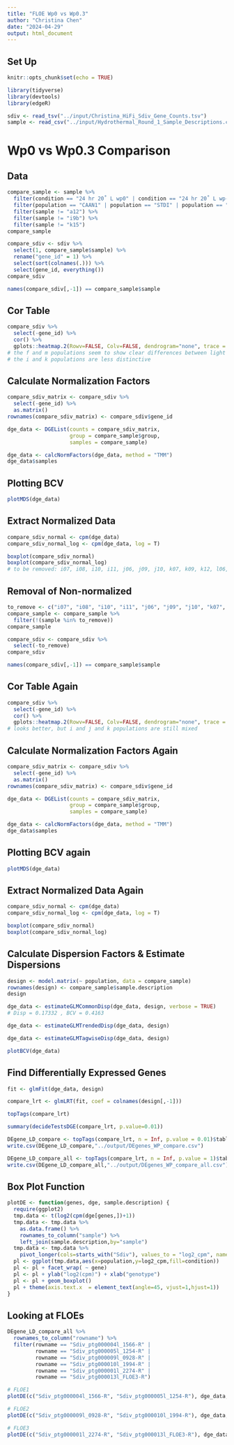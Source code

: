 ```yaml
---
title: "FLOE Wp0 vs Wp0.3"
author: "Christina Chen"
date: "2024-04-29"
output: html_document
---
```


## Set Up

```r
knitr::opts_chunk$set(echo = TRUE)
```

```r
library(tidyverse)
library(devtools)
library(edgeR)
```

```r
sdiv <- read_tsv("../input/Christina_HiFi_Sdiv_Gene_Counts.tsv")
sample <- read_csv("../input/Hydrothermal_Round_1_Sample_Descriptions.csv")
```

# Wp0 vs Wp0.3 Comparison

## Data

```r
compare_sample <- sample %>%
  filter(condition == "24 hr 20˚ L wp0" | condition == "24 hr 20˚ L wp-0.3") %>%
  filter(population == "CAAN1" | population == "STDI" | population == "STGL2" | population == "STGL3" | population == "STIN" | population == "STPO1" | population == "STTO-BH") %>%
  filter(sample != "a12") %>%
  filter(sample != "i9b") %>%
  filter(sample != "k15")
compare_sample
```

```r
compare_sdiv <- sdiv %>%
  select(1, compare_sample$sample) %>%
  rename("gene_id" = 1) %>%
  select(sort(colnames(.))) %>%
  select(gene_id, everything())
compare_sdiv
```

```r
names(compare_sdiv[,-1]) == compare_sample$sample
```

## Cor Table

```r
compare_sdiv %>%
  select(-gene_id) %>%
  cor() %>%
  gplots::heatmap.2(Rowv=FALSE, Colv=FALSE, dendrogram="none", trace = "none", col=viridis::viridis(25, begin=.25), margins=c(7,8))
# the f and m populations seem to show clear differences between light and dark
# the i and k populations are less distinctive
```

## Calculate Normalization Factors

```r
compare_sdiv_matrix <- compare_sdiv %>%
  select(-gene_id) %>%
  as.matrix()
rownames(compare_sdiv_matrix) <- compare_sdiv$gene_id
```

```r
dge_data <- DGEList(counts = compare_sdiv_matrix,
                    group = compare_sample$group,
                    samples = compare_sample)

dge_data <- calcNormFactors(dge_data, method = "TMM")
dge_data$samples
```

## Plotting BCV

```r
plotMDS(dge_data)
```

## Extract Normalized Data

```r
compare_sdiv_normal <- cpm(dge_data)
compare_sdiv_normal_log <- cpm(dge_data, log = T)
```

```r
boxplot(compare_sdiv_normal)
boxplot(compare_sdiv_normal_log)
# to be removed: i07, i08, i10, i11, j06, j09, j10, k07, k09, k12, l06, l09, l13, m07, m12, m13, m14, m15
```

## Removal of Non-normalized

```r
to_remove <- c("i07", "i08", "i10", "i11", "j06", "j09", "j10", "k07", "k09", "k12", "l06", "l09", "l13", "m07", "m12", "m13", "m14", "m15")
compare_sample <- compare_sample %>%
  filter(!(sample %in% to_remove))
compare_sample
```

```r
compare_sdiv <- compare_sdiv %>%
  select(-to_remove)
compare_sdiv
```

```r
names(compare_sdiv[,-1]) == compare_sample$sample
```

## Cor Table Again

```r
compare_sdiv %>%
  select(-gene_id) %>%
  cor() %>%
  gplots::heatmap.2(Rowv=FALSE, Colv=FALSE, dendrogram="none", trace = "none", col=viridis::viridis(25, begin=.25), margins=c(7,8))
# looks better, but i and j and k populations are still mixed
```

## Calculate Normalization Factors Again

```r
compare_sdiv_matrix <- compare_sdiv %>%
  select(-gene_id) %>%
  as.matrix()
rownames(compare_sdiv_matrix) <- compare_sdiv$gene_id
```

```r
dge_data <- DGEList(counts = compare_sdiv_matrix,
                    group = compare_sample$group,
                    samples = compare_sample)

dge_data <- calcNormFactors(dge_data, method = "TMM")
dge_data$samples
```

## Plotting BCV again

```r
plotMDS(dge_data)
```

## Extract Normalized Data Again

```r
compare_sdiv_normal <- cpm(dge_data)
compare_sdiv_normal_log <- cpm(dge_data, log = T)
```

```r
boxplot(compare_sdiv_normal)
boxplot(compare_sdiv_normal_log)
```

## Calculate Dispersion Factors & Estimate Dispersions

```r
design <- model.matrix(~ population, data = compare_sample)
rownames(design) <- compare_sample$sample.description
design
```

```r
dge_data <- estimateGLMCommonDisp(dge_data, design, verbose = TRUE)
# Disp = 0.17332 , BCV = 0.4163
```

```r
dge_data <- estimateGLMTrendedDisp(dge_data, design)
```

```r
dge_data <- estimateGLMTagwiseDisp(dge_data, design)
```

```r
plotBCV(dge_data)
```

## Find Differentially Expressed Genes

```r
fit <- glmFit(dge_data, design)
```

```r
compare_lrt <- glmLRT(fit, coef = colnames(design[,-1]))
```

```r
topTags(compare_lrt)
```

```r
summary(decideTestsDGE(compare_lrt, p.value=0.01))
```

```r
DEgene_LD_compare <- topTags(compare_lrt, n = Inf, p.value = 0.01)$table
write.csv(DEgene_LD_compare,"../output/DEgenes_WP_compare.csv")
```

```r
DEgene_LD_compare_all <- topTags(compare_lrt, n = Inf, p.value = 1)$table
write.csv(DEgene_LD_compare_all,"../output/DEgenes_WP_compare_all.csv")
```

## Box Plot Function

```r
plotDE <- function(genes, dge, sample.description) {
  require(ggplot2)
  tmp.data <- t(log2(cpm(dge[genes,])+1))
  tmp.data <- tmp.data %>%
    as.data.frame() %>%
    rownames_to_column("sample") %>%
    left_join(sample.description,by="sample")
  tmp.data <- tmp.data %>%
    pivot_longer(cols=starts_with("Sdiv"), values_to = "log2_cpm", names_to = "gene")
  pl <- ggplot(tmp.data,aes(x=population,y=log2_cpm,fill=condition))
  pl <- pl + facet_wrap( ~ gene)
  pl <- pl + ylab("log2(cpm)") + xlab("genotype")
  pl <- pl + geom_boxplot()
  pl + theme(axis.text.x  = element_text(angle=45, vjust=1,hjust=1))
}
```

## Looking at FLOEs

```r
DEgene_LD_compare_all %>%
  rownames_to_column("rowname") %>%
  filter(rowname == "Sdiv_ptg000004l_1566-R" | 
         rowname == "Sdiv_ptg000005l_1254-R" | 
         rowname == "Sdiv_ptg000009l_0928-R" | 
         rowname == "Sdiv_ptg000010l_1994-R" | 
         rowname == "Sdiv_ptg000001l_2274-R" | 
         rowname == "Sdiv_ptg000013l_FLOE3-R")
```

```r
# FLOE1
plotDE(c("Sdiv_ptg000004l_1566-R", "Sdiv_ptg000005l_1254-R"), dge_data, compare_sample)

# FLOE2
plotDE(c("Sdiv_ptg000009l_0928-R", "Sdiv_ptg000010l_1994-R"), dge_data, compare_sample)

# FLOE3
plotDE(c("Sdiv_ptg000001l_2274-R", "Sdiv_ptg000013l_FLOE3-R"), dge_data, compare_sample)
```